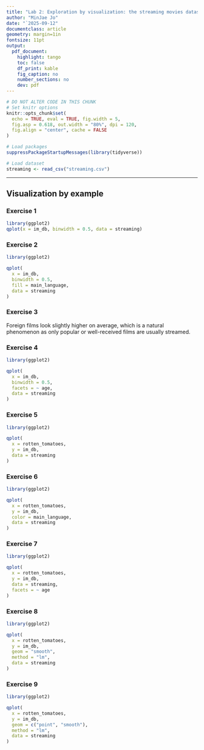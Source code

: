 ```yaml
---
title: "Lab 2: Exploration by visualization: the streaming movies dataset"
author: "MinJae Jo"
date: "`2025-09-12"
documentclass: article
geometry: margin=1in
fontsize: 11pt
output:
  pdf_document:
    highlight: tango
    toc: false
    df_print: kable
    fig_caption: no
    number_sections: no
    dev: pdf
---
```


```r
# DO NOT ALTER CODE IN THIS CHUNK
# Set knitr options
knitr::opts_chunk$set(
  echo = TRUE, eval = TRUE, fig.width = 5,
  fig.asp = 0.618, out.width = "80%", dpi = 120,
  fig.align = "center", cache = FALSE
)

# Load packages
suppressPackageStartupMessages(library(tidyverse))

# Load dataset
streaming <- read_csv("streaming.csv")
```

* * *

## Visualization by example

### Exercise 1
```r
library(ggplot2)
qplot(x = im_db, binwidth = 0.5, data = streaming)
```



### Exercise 2
```r
library(ggplot2)

qplot(
  x = im_db,
  binwidth = 0.5,
  fill = main_language,
  data = streaming
)
```



### Exercise 3

Foreign films look slightly higher on average, which is a natural phenomenon as only popular or well-received films are usually streamed.


### Exercise 4
```r
library(ggplot2)

qplot(
  x = im_db,
  binwidth = 0.5,
  facets = ~ age,
  data = streaming
)
```


### Exercise 5
```r
library(ggplot2)

qplot(
  x = rotten_tomatoes,
  y = im_db,
  data = streaming
)
```


### Exercise 6

```r
library(ggplot2)

qplot(
  x = rotten_tomatoes,
  y = im_db,
  color = main_language,
  data = streaming
)
```



### Exercise 7

```r
library(ggplot2)

qplot(
  x = rotten_tomatoes,
  y = im_db,
  data = streaming,
  facets = ~ age
)
```



### Exercise 8

```r
library(ggplot2)

qplot(
  x = rotten_tomatoes,
  y = im_db,
  geom = "smooth",
  method = "lm",
  data = streaming
)
```


### Exercise 9

```r
library(ggplot2)

qplot(
  x = rotten_tomatoes,
  y = im_db,
  geom = c("point", "smooth"),
  method = "lm",
  data = streaming
)
```